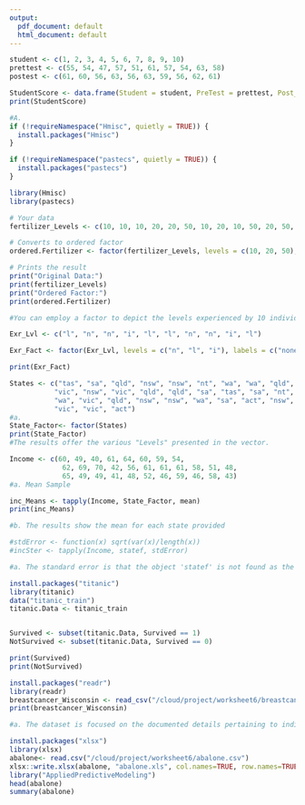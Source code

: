 ```yaml
---
output:
  pdf_document: default
  html_document: default
---
```


```r
student <- c(1, 2, 3, 4, 5, 6, 7, 8, 9, 10)
prettest <- c(55, 54, 47, 57, 51, 61, 57, 54, 63, 58)
postest <- c(61, 60, 56, 63, 56, 63, 59, 56, 62, 61)

StudentScore <- data.frame(Student = student, PreTest = prettest, Post_Test = postest)
print(StudentScore)

#A.
if (!requireNamespace("Hmisc", quietly = TRUE)) {
  install.packages("Hmisc")
}

if (!requireNamespace("pastecs", quietly = TRUE)) {
  install.packages("pastecs")
}

library(Hmisc)
library(pastecs)

```

```r
 
# Your data
fertilizer_Levels <- c(10, 10, 10, 20, 20, 50, 10, 20, 10, 50, 20, 50, 20, 10)

# Converts to ordered factor
ordered.Fertilizer <- factor(fertilizer_Levels, levels = c(10, 20, 50), ordered = TRUE)

# Prints the result
print("Original Data:")
print(fertilizer_Levels)
print("Ordered Factor:")
print(ordered.Fertilizer)

```

```r

#You can employ a factor to depict the levels experienced by 10 individuals.

Exr_Lvl <- c("l", "n", "n", "i", "l", "l", "n", "n", "i", "l")

Exr_Fact <- factor(Exr_Lvl, levels = c("n", "l", "i"), labels = c("none", "light", "intense"))

print(Exr_Fact)
```

```r
States <- c("tas", "sa", "qld", "nsw", "nsw", "nt", "wa", "wa", "qld",
           "vic", "nsw", "vic", "qld", "qld", "sa", "tas", "sa", "nt",
           "wa", "vic", "qld", "nsw", "nsw", "wa", "sa", "act", "nsw",
           "vic", "vic", "act")
#a. 
State_Factor<- factor(States)
print(State_Factor)
#The results offer the various "Levels" presented in the vector.
```

```r

Income <- c(60, 49, 40, 61, 64, 60, 59, 54,
             62, 69, 70, 42, 56, 61, 61, 61, 58, 51, 48,
             65, 49, 49, 41, 48, 52, 46, 59, 46, 58, 43)
#a. Mean Sample

inc_Means <- tapply(Income, State_Factor, mean)
print(inc_Means)

#b. The results show the mean for each state provided 
```

```r
#stdError <- function(x) sqrt(var(x)/length(x))
#incSter <- tapply(Income, statef, stdError)

#a. The standard error is that the object 'statef' is not found as the vector was named as 'state'.
```
```r
install.packages("titanic")
library(titanic)
data("titanic_train")
titanic.Data <- titanic_train


Survived <- subset(titanic.Data, Survived == 1)
NotSurvived <- subset(titanic.Data, Survived == 0)

print(Survived)
print(NotSurvived)

```

```r
install.packages("readr")
library(readr)
breastcancer_Wisconsin <- read_csv("/cloud/project/worksheet6/breastcancer_wisconsin.csv")
print(breastcancer_Wisconsin)

#a. The dataset is focused on the documented details pertaining to individuals who have breast cancer and their related features.


```

``` r
install.packages("xlsx")
library(xlsx)
abalone<- read.csv("/cloud/project/worksheet6/abalone.csv")
xlsx::write.xlsx(abalone, "abalone.xls", col.names=TRUE, row.names=TRUE, sheetName="sample")
library("AppliedPredictiveModeling")
head(abalone)
summary(abalone)
```